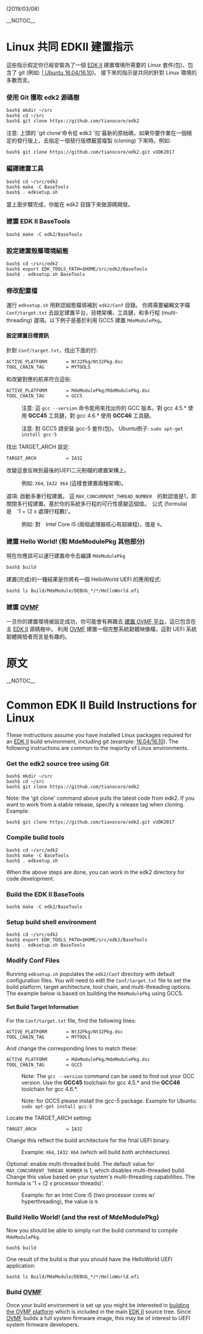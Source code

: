 (2019/03/08)

__NOTOC__

=Linux 共同 EDKII 建置指示=

這些指示假定你已經安裝為了一個 [[EDK II]] 建置環境所需要的 Linux 套件(包)，包含了 git (例如: [https://github.com/Wayne777Chiu/Chinese_Practice_about_TianoCore/wiki/Using-EDK-II-with-Native-GCC#Ubuntu_1604_LTS__Ubuntu_1610 | Ubuntu 16.04/16.10])。 接下來的指示是共同的針對 Linux 環境的多數而言。

===使用 Git 獲取 edk2 源碼樹===

<pre>
bash$ mkdir ~/src
bash$ cd ~/src
bash$ git clone https://github.com/tianocore/edk2
</pre>

注意: 上頭的 'git clone'命令從 edk2 '拉'最新的原始碼，如果你要作業在一個穩定的發行版上，去指定一個發行版標籤當複製 (cloning) 下來時。例如:

<pre>
bash$ git clone https://github.com/tianocore/edk2.git vUDK2017
</pre>

===編譯建置工具===

<pre>
bash$ cd ~/src/edk2
bash$ make -C BaseTools
bash$ . edksetup.sh
</pre>

當上面步驟完成，你能在 edk2 目錄下來做源碼開發。

===建置 EDK II BaseTools===

<pre>
bash$ make -C edk2/BaseTools
</pre>

===設定建置殼層環境組態===

<pre>
bash$ cd ~/src/edk2
bash$ export EDK_TOOLS_PATH=$HOME/src/edk2/BaseTools
bash$ . edksetup.sh BaseTools
</pre>

===修改配置檔===

運行 <code>edksetup.sh</code> 用默認組態檔填補到 <code>edk2/Conf</code> 目錄。 你將需要編輯文字檔 <code>Conf/target.txt</code> 去設定建置平台，目標架構，工具鏈，和多行程 (multi-threading) 選項。以下例子是基於利用 GCC5 建置 <code>MdeModulePkg</code>。

====設定建置目標資訊====

針對 <code>Conf/target.txt</code>，找出下面的行:

<pre>
ACTIVE_PLATFORM       = Nt32Pkg/Nt32Pkg.dsc
TOOL_CHAIN_TAG        = MYTOOLS
</pre>

和改變對應的航來符合這些:

<pre>
ACTIVE_PLATFORM       = MdeModulePkg/MdeModulePkg.dsc
TOOL_CHAIN_TAG        = GCC5
</pre>

:注意: 這 <code>gcc --version</code> 命令能用來找出你的 GCC 版本。對 gcc 4.5.* 使用 '''GCC45''' 工具鏈，對 gcc 4.6.* 使用 '''GCC46''' 工具鏈。

:注意: 對 GCC5 請安裝 gcc-5 套件(包)。 Ubuntu例子: <code>sudo apt-get install gcc-5</code>

找出 TARGET_ARCH 設定:

<pre>
TARGET_ARCH           = IA32
</pre>

改變這會反映到最後的UEFI二元制檔的建置架構上。

:例如: <code>X64</code>, <code>IA32 X64</code> (這樣會建置兩種架構)。

選項: 啟動多重行程建置。 這 <code>MAX_CONCURRENT_THREAD_NUMBER</code>　的默認值是1，即關閉多行程建置。基於你的系統多行程的可行性感變這個值。　公式 (formula) 是　'1 + (2 x 處理行程數)'。

:例如: 對　Intel Core i5 (兩個處理器核心有超線程)，值是 <code>9</code>。

===建置 Hello World! (和 MdeModulePkg 其他部分)===

現在你應該可以運行建置命令去編譯 <code>MdeModulePkg</code>

<pre>
bash$ build
</pre>

建置(完成)的一種結果是你將有一個 HelloWorld UEFI 的應用程式: 
<pre>
bash$ ls Build/MdeModule/DEBUG_*/*/HelloWorld.efi
</pre>

===建置 [[OVMF]]===

一旦你的建置環境被設定成功，你可能會有興趣去 [[How to build OVMF|建置 OVMF 平台]]，這已包含在主 [[EDK II]] 源碼樹中。 利用 [[OVMF]] 建置一個完整系統韌體映像檔，這對 UEFI 系統韌體開發者而言是有趣的。

=原文=

__NOTOC__

=Common EDK II Build Instructions for Linux=

These instructions assume you have installed Linux packages required for an [[EDK II]] build environment, including git (example: [https://github.com/tianocore/tianocore.github.io/wiki/Using-EDK-II-with-Native-GCC#Ubuntu_1604_LTS__Ubuntu_1610|Ubuntu 16.04/16.10]). The following instructions are common to the majority of Linux environments.

===Get the edk2 source tree using Git ===

<pre>
bash$ mkdir ~/src
bash$ cd ~/src
bash$ git clone https://github.com/tianocore/edk2
</pre>

Note: the 'git clone' command above pulls the latest code from edk2. If you want to work from a stable release, specify a release tag when cloning. Example:

<pre>
bash$ git clone https://github.com/tianocore/edk2.git vUDK2017
</pre>

===Compile build tools ===

<pre>
bash$ cd ~/src/edk2
bash$ make -C BaseTools
bash$ . edksetup.sh
</pre>

When the above steps are done, you can work in the edk2 directory for code development.

===Build the EDK II BaseTools===

<pre>
bash$ make -C edk2/BaseTools
</pre>

===Setup build shell environment===

<pre>
bash$ cd ~/src/edk2
bash$ export EDK_TOOLS_PATH=$HOME/src/edk2/BaseTools
bash$ . edksetup.sh BaseTools
</pre>

===Modify Conf Files===

Running <code>edksetup.sh</code> populates the <code>edk2/Conf</code> directory with default configuration files. You will need to edit the <code>Conf/target.txt</code> file to set the build platform, target architecture, tool chain, and multi-threading options. The example below is based on building the <code>MdeModulePkg</code> using GCC5.

====Set Build Target Information====

For the <code>Conf/target.txt</code> file, find the following lines:

<pre>
ACTIVE_PLATFORM       = Nt32Pkg/Nt32Pkg.dsc
TOOL_CHAIN_TAG        = MYTOOLS
</pre>

And change the corresponding lines to match these:

<pre>
ACTIVE_PLATFORM       = MdeModulePkg/MdeModulePkg.dsc
TOOL_CHAIN_TAG        = GCC5
</pre>

:Note: The <code>gcc --version</code> command can be used to find out your GCC version.  Use the '''GCC45''' toolchain for gcc 4.5.* and the '''GCC46''' toolchain for gcc 4.6.*.

:Note: for GCC5 please install the gcc-5 package. Example for Ubuntu: <code>sudo apt-get install gcc-5</code>

Locate the TARGET_ARCH setting:

<pre>
TARGET_ARCH           = IA32
</pre>

Change this reflect the build architecture for the final UEFI binary.

:Example: <code>X64</code>, <code>IA32 X64</code> (which will build both architectures).

Optional: enable multi-threaded build. The default value for <code>MAX_CONCURRENT_THREAD_NUMBER</code> is 1, which disables multi-threaded build. Change this value based on your system's multi-threading capabilities. The formula is '1 + (2 x processor threads)'.

:Example: for an Intel Core i5 (two processor cores w/ hyperthreading), the value is <code>9</code>.

===Build Hello World!  (and the rest of MdeModulePkg)===

Now you should be able to simply run the build command to compile <code>MdeModulePkg</code>.

<pre>
bash$ build
</pre>

One result of the build is that you should have the HelloWorld UEFI application:
<pre>
bash$ ls Build/MdeModule/DEBUG_*/*/HelloWorld.efi
</pre>

===Build [[OVMF]]===

Once your build environment is set up you might be interested in [[How to build OVMF|building the OVMF platform]] which is included in the main [[EDK II]] source tree.  Since [[OVMF]] builds a full system firmware image, this may be of interest to UEFI system firmware developers.
